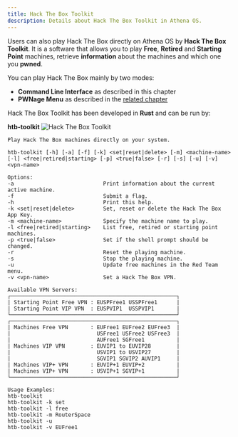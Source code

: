 ```yaml
---
title: Hack The Box Toolkit
description: Details about Hack The Box Toolkit in Athena OS.
---
```


Users can also play Hack The Box directly on Athena OS by **Hack The Box Toolkit**. It is a software that allows you to play **Free**, **Retired** and **Starting Point** machines, retrieve **information** about the machines and which one you **pwned**.

You can play Hack The Box mainly by two modes:
* **Command Line Interface** as described in this chapter
* **PWNage Menu** as described in the [related chapter](/en/resources/pwnage-menu/)

Hack The Box Toolkit has been developed in **Rust** and can be run by:

**htb-toolkit**
![Hack The Box Toolkit](@assets/images/htb-toolkit.png)
```
Play Hack The Box machines directly on your system.

htb-toolkit [-h] [-a] [-f] [-k] <set|reset|delete> [-m] <machine-name> [-l] <free|retired|starting> [-p] <true|false> [-r] [-s] [-u] [-v] <vpn-name>

Options:
-a                            Print information about the current active machine.
-f                            Submit a flag.
-h                            Print this help.
-k <set|reset|delete>         Set, reset or delete the Hack The Box App Key.
-m <machine-name>             Specify the machine name to play.
-l <free|retired|starting>    List free, retired or starting point machines.
-p <true|false>               Set if the shell prompt should be changed.
-r                            Reset the playing machine.
-s                            Stop the playing machine.
-u                            Update free machines in the Red Team menu.
-v <vpn-name>                 Set a Hack The Box VPN.

Available VPN Servers:
┌────────────────────────────────────────────────────┐
| Starting Point Free VPN : EUSPFree1 USSPFree1      |
| Starting Point VIP VPN  : EUSPVIP1  USSPVIP1       |
└────────────────────────────────────────────────────┘
┌────────────────────────────────────────────────────┐
| Machines Free VPN       : EUFree1 EUFree2 EUFree3  |
|                           USFree1 USFree2 USFree3  |
|                           AUFree1 SGFree1          |
| Machines VIP VPN        : EUVIP1 to EUVIP28        |
|                           USVIP1 to USVIP27        |
|                           SGVIP1 SGVIP2 AUVIP1     |
| Machines VIP+ VPN       : EUVIP+1 EUVIP+2          |
| Machines VIP+ VPN       : USVIP+1 SGVIP+1          |
└────────────────────────────────────────────────────┘

Usage Examples:
htb-toolkit 
htb-toolkit -k set
htb-toolkit -l free
htb-toolkit -m RouterSpace
htb-toolkit -u
htb-toolkit -v EUFree1
```

<ImageComponent />